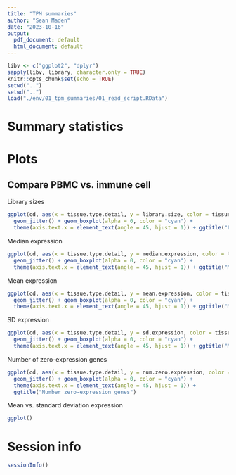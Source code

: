 ```yaml
---
title: "TPM summaries"
author: "Sean Maden"
date: "2023-10-16"
output:
  pdf_document: default
  html_document: default
---
```


```r
libv <- c("ggplot2", "dplyr")
sapply(libv, library, character.only = TRUE)
knitr::opts_chunk$set(echo = TRUE)
setwd("..")
setwd("..")
load("./env/01_tpm_summaries/01_read_script.RData")
```

# Summary statistics

# Plots

## Compare PBMC vs. immune cell

Library sizes

```r
ggplot(cd, aes(x = tissue.type.detail, y = library.size, color = tissue.type)) + 
  geom_jitter() + geom_boxplot(alpha = 0, color = "cyan") + 
  theme(axis.text.x = element_text(angle = 45, hjust = 1)) + ggtitle("Library size")
```
Median expression

```r
ggplot(cd, aes(x = tissue.type.detail, y = median.expression, color = tissue.type)) + 
  geom_jitter() + geom_boxplot(alpha = 0, color = "cyan") + 
  theme(axis.text.x = element_text(angle = 45, hjust = 1)) + ggtitle("Median expression")
```

Mean expression

```r
ggplot(cd, aes(x = tissue.type.detail, y = mean.expression, color = tissue.type)) + 
  geom_jitter() + geom_boxplot(alpha = 0, color = "cyan") + 
  theme(axis.text.x = element_text(angle = 45, hjust = 1)) + ggtitle("Mean expression")
```

SD expression

```r
ggplot(cd, aes(x = tissue.type.detail, y = sd.expression, color = tissue.type)) + 
  geom_jitter() + geom_boxplot(alpha = 0, color = "cyan") + 
  theme(axis.text.x = element_text(angle = 45, hjust = 1)) + ggtitle("Mean expression")
```
Number of zero-expression genes

```r
ggplot(cd, aes(x = tissue.type.detail, y = num.zero.expression, color = tissue.type)) + 
  geom_jitter() + geom_boxplot(alpha = 0, color = "cyan") + 
  theme(axis.text.x = element_text(angle = 45, hjust = 1)) + 
  ggtitle("Number zero-expression genes")
```

Mean vs. standard deviation expression

```r
ggplot()
```

# Session info

```r
sessionInfo()
```